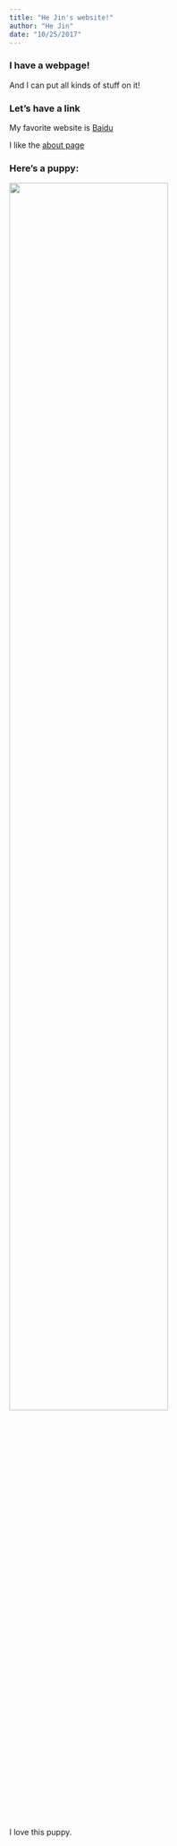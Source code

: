 ```yaml
---
title: "He Jin's website!"
author: "He Jin"
date: "10/25/2017"
---
```


### I have a webpage!

And I can put all kinds of stuff on it!

### Let's have a link

My favorite website is 
[Baidu](http://www.baidu.com)

I like the [about page](about.html)

### Here's a puppy:

<img src="./IMG_7210.jpg" style="width:75%">

I love this puppy.


